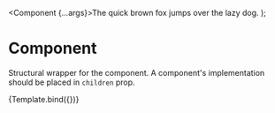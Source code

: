 

<Meta title="Components / Reusable / Component" component={Component} />

  <Component {...args}>The quick brown fox jumps over the lazy dog.</Component>
);

# Component

Structural wrapper for the component. A component's implementation should be placed in `children`
prop.

<Canvas>
  <Story name="Component" args={{component: {}}}>
    {Template.bind({})}
  </Story>
</Canvas>

<ArgsTable of={Component} />
